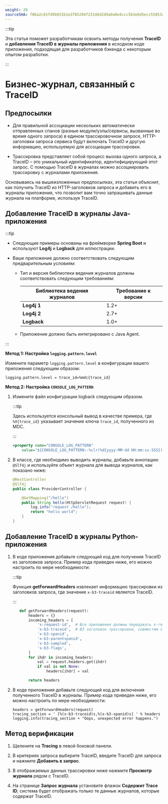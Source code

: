 ```yaml
---
weight: 20
sourceSHA: f86a2c65fd9b031b1e3f85204723146d2d9a0a8e4ccc5b3e6d5ecc55853af9f1
---
```


:::tip

Эта статья поможет разработчикам освоить методы получения **TraceID** и **добавления TraceID в журналы приложения** в исходном коде приложения, подходящая для разработчиков бэкенда с некоторым опытом разработки.

:::

# Бизнес-журнал, связанный с TraceID

## Предпосылки

- Для правильной ассоциации нескольких автоматически отправленных спанов (разные модули/узлы/сервисы, вызванные во время одного запроса) в едином трассировочном запросе, HTTP-заголовки запроса сервиса будут включать TraceID и другую информацию, используемую для ассоциации трассировки.

- Трассировка представляет собой процесс вызова одного запроса, а TraceID – это уникальный идентификатор, идентифицирующий этот запрос. С помощью TraceID в журналах можно ассоциировать трассировку с журналами приложения.

Основываясь на вышеизложенных предпосылках, эта статья объяснит, как получить TraceID из HTTP-заголовков запроса и добавить его в журналы приложения, что позволит вам точно запрашивать данные журнала на платформе, используя TraceID.

## Добавление TraceID в журналы Java-приложения

:::tip

- Следующие примеры основаны на фреймворке **Spring Boot** и используют **Log4j** и **Logback** для иллюстрации.

- Ваше приложение должно соответствовать следующим предварительным условиям:

  - Тип и версия библиотеки ведения журналов должны соответствовать следующим требованиям:

    | Библиотека ведения журналов | Требование к версии |
    | ---------------------------- | ------------------- |
    | **Log4j 1**                 | 1.2+                |
    | **Log4j 2**                 | 2.7+                |
    | **Logback**                 | 1.0+                |

  - Приложение должно быть интегрировано с Java Agent.

:::

**Метод 1: Настройка `logging.pattern.level`**

Измените параметр `logging.pattern.level` в конфигурации вашего приложения следующим образом:

```
logging.pattern.level = trace_id=%mdc{trace_id}
```

**Метод 2: Настройка `CONSOLE_LOG_PATTERN`**

1. Измените файл конфигурации logback следующим образом.

   :::tip

   Здесь используется консольный вывод в качестве примера, где `%X{trace_id}` указывает значение ключа `trace_id`, полученного из MDC.

   :::

   ```xml
   <property name="CONSOLE_LOG_PATTERN"
       value="${CONSOLE_LOG_PATTERN:-%clr(%d{yyyy-MM-dd HH:mm:ss.SSS}){faint} [trace_id=%X{trace_id}] %clr(${LOG_LEVEL_PATTERN:-%5p}) %clr(${PID:- }){magenta} %clr(---){faint} %clr([%15.15t]){faint} %clr(%-40.40logger{39}){cyan} %clr(:){faint} %m%n${LOG_EXCEPTION_CONVERSION_WORD:-%wEx}}"/>
   ```

2. В классе, где необходимо выводить журналы, добавьте аннотацию `@Slf4j` и используйте объект журнала для вывода журналов, как показано ниже:

   ```java
   @RestController
   @Slf4j
   public class ProviderController {

       @GetMapping("/hello")
       public String hello(HttpServletRequest request) {
           log.info("request /hello");
           return "hello world";
       }
   }
   ```

## Добавление TraceID в журналы Python-приложения

1. В коде приложения добавьте следующий код для получения TraceID из заголовков запроса. Пример кода приведен ниже, его можно настроить по мере необходимости:

   :::tip

   Функция **getForwardHeaders** извлекает информацию трассировки из заголовков запроса, где значение `x-b3-traceid` является TraceID.

   :::

   ```python
      def getForwardHeaders(request):
          headers = {}
          incoming_headers = [
              'x-request-id',  # Все приложения должны передавать x-request-id для ведения журналов доступа и согласованной трассировки/решений по выбору журналов
              'x-b3-traceid',  # B3 заголовок трассировки, совместим с конфигурациями Zipkin, OpenCensusAgent и Stackdriver
              'x-b3-spanid',
              'x-b3-parentspanid',
              'x-b3-sampled',
              'x-b3-flags',
          ]
          for ihdr in incoming_headers:
              val = request.headers.get(ihdr)
              if val is not None:
                  headers[ihdr] = val

          return headers
   ```

2. В коде приложения добавьте следующий код для включения полученного TraceID в журналы. Пример кода приведен ниже, его можно настроить по мере необходимости:

   ```
   headers = getForwardHeaders(request)
   tracing_section = ' [%(x-b3-traceid)s,%(x-b3-spanid)s] ' % headers
   logging.info(tracing_section + "Oops, unexpected error happens.")
   ```

## Метод верификации

1. Щелкните на **Tracing** в левой боковой панели.

2. В критериях запроса выберите TraceID, введите TraceID для запроса и нажмите **Добавить в запрос**.

3. В отображаемых данных трассировки ниже нажмите **Просмотр журнала** рядом с TraceID.

4. На странице **Запрос журнала** установите флажок **Содержит Trace ID**; система будет отображать только те данные журналов, которые содержат TraceID.
